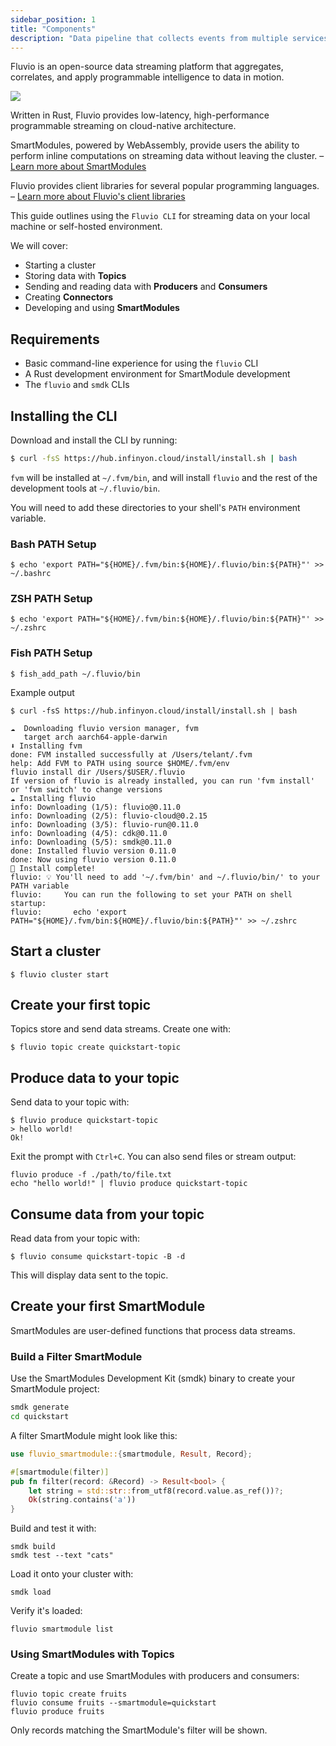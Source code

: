 ```yaml
---
sidebar_position: 1
title: "Components"
description: "Data pipeline that collects events from multiple services and sends them to Amplitude."
---
```


Fluvio is an open-source data streaming platform that aggregates, correlates, and apply programmable intelligence to data in motion.

<img src="/img/docs/references/fluvio-stack.svg" />

Written in Rust, Fluvio provides low-latency, high-performance programmable streaming on cloud-native architecture.

SmartModules, powered by WebAssembly, provide users the ability to perform inline computations on streaming
data without leaving the cluster. – [Learn more about SmartModules][smartmodules]

Fluvio provides client libraries for several popular programming languages. – [Learn more about Fluvio's client libraries][api]


This guide outlines using the `Fluvio CLI` for streaming data on your local machine or self-hosted environment.

We will cover:
- Starting a cluster
- Storing data with **Topics**
- Sending and reading data with **Producers** and **Consumers**
- Creating **Connectors**
- Developing and using **SmartModules**

## Requirements

- Basic command-line experience for using the `fluvio` CLI
- A Rust development environment for SmartModule development
- The `fluvio` and `smdk` CLIs

## Installing the CLI

Download and install the CLI by running:


```bash copy="fl"
$ curl -fsS https://hub.infinyon.cloud/install/install.sh | bash
```

`fvm` will be installed at `~/.fvm/bin`, and will install `fluvio` and the rest of the development tools at `~/.fluvio/bin`.

You will need to add these directories to your shell's `PATH` environment variable.

### Bash PATH Setup


```shell copy="fl"
$ echo 'export PATH="${HOME}/.fvm/bin:${HOME}/.fluvio/bin:${PATH}"' >> ~/.bashrc
```

### ZSH PATH Setup


```shell copy="fl"
$ echo 'export PATH="${HOME}/.fvm/bin:${HOME}/.fluvio/bin:${PATH}"' >> ~/.zshrc
```

### Fish PATH Setup


```shell copy="fl"
$ fish_add_path ~/.fluvio/bin
```

Example output


```shell copy="fl"
$ curl -fsS https://hub.infinyon.cloud/install/install.sh | bash

☁️  Downloading fluvio version manager, fvm
   target arch aarch64-apple-darwin
⬇️ Installing fvm
done: FVM installed successfully at /Users/telant/.fvm
help: Add FVM to PATH using source $HOME/.fvm/env
fluvio install dir /Users/$USER/.fluvio
If version of fluvio is already installed, you can run 'fvm install' or 'fvm switch' to change versions
☁️ Installing fluvio
info: Downloading (1/5): fluvio@0.11.0
info: Downloading (2/5): fluvio-cloud@0.2.15
info: Downloading (3/5): fluvio-run@0.11.0
info: Downloading (4/5): cdk@0.11.0
info: Downloading (5/5): smdk@0.11.0
done: Installed fluvio version 0.11.0
done: Now using fluvio version 0.11.0
🎉 Install complete!
fluvio: 💡 You'll need to add '~/.fvm/bin' and ~/.fluvio/bin/' to your PATH variable
fluvio:     You can run the following to set your PATH on shell startup:
fluvio:       echo 'export PATH="${HOME}/.fvm/bin:${HOME}/.fluvio/bin:${PATH}"' >> ~/.zshrc
```

## Start a cluster


```shell copy="fl"
$ fluvio cluster start
```

## Create your first topic

Topics store and send data streams. Create one with:


```shell copy="fl"
$ fluvio topic create quickstart-topic
```

## Produce data to your topic

Send data to your topic with:


```shell copy="fl"
$ fluvio produce quickstart-topic
> hello world!
Ok!
```

Exit the prompt with `Ctrl+C`. You can also send files or stream output:


```shell
fluvio produce -f ./path/to/file.txt
echo "hello world!" | fluvio produce quickstart-topic
```

## Consume data from your topic

Read data from your topic with:


```shell copy="fl"
$ fluvio consume quickstart-topic -B -d
```

This will display data sent to the topic.

## Create your first SmartModule

SmartModules are user-defined functions that process data streams.

### Build a Filter SmartModule

Use the SmartModules Development Kit (smdk) binary to create your SmartModule project:


```bash
smdk generate
cd quickstart
```

A filter SmartModule might look like this:


```rust
use fluvio_smartmodule::{smartmodule, Result, Record};

#[smartmodule(filter)]
pub fn filter(record: &Record) -> Result<bool> {
    let string = std::str::from_utf8(record.value.as_ref())?;
    Ok(string.contains('a'))
}
```

Build and test it with:


```shell
smdk build
smdk test --text "cats"
```

Load it onto your cluster with:

```shell
smdk load
```

Verify it's loaded:

```shell
fluvio smartmodule list
```

### Using SmartModules with Topics

Create a topic and use SmartModules with producers and consumers:


```shell
fluvio topic create fruits
fluvio consume fruits --smartmodule=quickstart
fluvio produce fruits
```

Only records matching the SmartModule's filter will be shown.

[smartmodules]: /docs/fluvio/smartmodules
[api]: /docs/api
